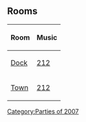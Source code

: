 {{NeedSWFs}}
{{CPW|Pirate Party 2007|Pirate Party 2007}}

==Rooms==
{|class="wikitable" style="margin: 1em auto;"
!Room!!Music
|-
|[[Media:RoomsDock-PirateParty2007.swf|Dock]]||[[Media:Music212.swf|212]]
|-
|[[Media:RoomsTown-PirateParty2007.swf|Town]]||[[Media:Music212.swf|212]]
|}

{{Parties}}

[[Category:Parties of 2007]]
